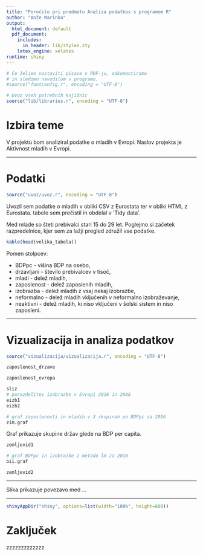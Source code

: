 ```yaml
---
title: "Poročilo pri predmetu Analiza podatkov s programom R"
author: "Anže Marinko"
output:
  html_document: default
  pdf_document:
    includes:
      in_header: lib/styles.sty
    latex_engine: xelatex
runtime: shiny
---
```


```r
# Če želimo nastaviti pisave v PDF-ju, odkomentiramo
# in sledimo navodilom v programu.
#source("fontconfig.r", encoding = "UTF-8")

# Uvoz vseh potrebnih knjižnic
source("lib/libraries.r", encoding = "UTF-8")
```

# Izbira teme

V projektu bom analiziral podatke o mladih v Evropi. Naslov projekta je Aktivnost mladih v Evropi.

***

# Podatki

```r
source("uvoz/uvoz.r", encoding = "UTF-8")
```

Uvozil sem podatke o mladih v obliki CSV z Eurostata ter v obliki HTML
z Eurostata. tabele sem prečistil in obdelal v 'Tidy data'.

Med mlade so šteti prebivalci stari 15 do 29 let. Poglejmo si začetek razpredelnice, kjer sem za lažji pregled združil vse podatke.

```r
kable(head(velika_tabela))
```

Pomen stolpcev:

* BDPpc - višina BDP na osebo,
* drzavljani - število prebivalcev v tisoč,
* mladi - delež mladih,
* zaposlenost - delež zaposlenih mladih,
* izobrazba - delež mladih z vsaj nekaj izobrazbe,
* neformalno - delež mladih vključenih v neformalno izobraževanje,
* neaktivni - delež mladih, ki niso vključeni v šolski sistem in niso zaposleni.

***

# Vizualizacija in analiza podatkov

```r
source("vizualizacija/vizualizacija.r", encoding = "UTF-8")
```


```r
zaposlenost_drzave
```

```r
zaposlenost_evropa
```





```r
sliz
# porazdelitev izobrazbe v Evropi 2016 in 2008
eizb1
eizb2
```

```r
# graf zaposlenosti in mladih v 3 skupinah po BDPpc za 2016
zim.graf
```

Graf \ref{fig:zemljevid1} prikazuje skupine držav glede na BDP per capita.

```r
zemljevid1
```

```r
# graf BDPpc in izobrazbe z metodo lm za 2016
bii.graf
```


```r
zemljevid2
```

***

Slika \ref{fig:graf} prikazuje povezavo med ...

***

```r
shinyAppDir("shiny", options=list(width="100%", height=600))
```

# Zaključek

zzzzzzzzzzzzz
